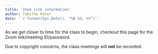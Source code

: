 ```yaml
---
title: 'Zoom link information'
author: Tabitha Peter 
date: '`r format(Sys.Date(), "%B %d, %Y")`'
---
```



As we get closer to time for the class to begin, checkout this page for the Zoom link/meeting ID/password. 


Due to copyright concerns, the class meetings will **not** be recorded. 